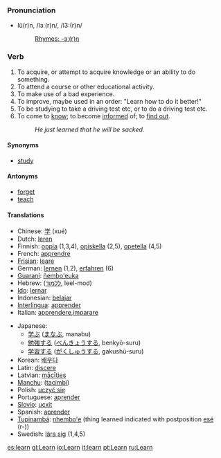 ===Pronunciation===
*lû(r)n, /lɜː(r)n/, /l3:(r)n/
*:[[Rhymes:English:-ɜː(r)n|Rhymes: -ɜː(r)n]]

=== Verb ===
{{irregverb|'''to learn'''|'''[[learns]]'''|'''[[learned]] '''or''' [[learnt]]'''|'''[[learned]] '''or''' [[learnt]]'''|'''[[learning]]'''}}

#To acquire, or attempt to acquire knowledge or an ability to do something.
#To attend a course or other educational activity.
#To make use of a bad experience.
#To improve, maybe used in an order: "Learn how to do it better!"
#To be studying to take a driving test etc, or to do a driving test etc.
#To come to [[know]]; to become [[inform]]ed of; to [[find out]].
#:''He just learned that he will be sacked.''

==== Synonyms ====
*[[study]]

==== Antonyms ====
*[[forget]]
*[[teach]]

==== Translations ====
{{top}}
*Chinese: [[学]] (xué)
*Dutch: [[leren]]
*Finnish: [[oppia]] (1,3,4), [[opiskella]] (2,5), [[opetella]] (4,5)
*French: [[apprendre]]
*[[Frisian]]: [[leare]]
*German: [[lernen]] (1,2), [[erfahren]] (6)
*[[Guaraní]]: [[ñembo'euka]]
*Hebrew: ([[ללמוד]], leel-mod)
*[[Ido]]: [[lernar]]
*Indonesian: [[ajar|belajar]]
*[[Interlingua]]: [[apprender]]
*Italian: [[apprendere]],[[imparare]]
{{mid}}
*Japanese:
** [[学ぶ]] ([[まなぶ]], manabu)
** [[勉強]]する ([[べんきょう]]する, benkyō-suru)
** [[学習]]する ([[がくしゅう]]する, gakushū-suru)
*Korean: [[배우다]]
*Latin: [[discere]]
*Latvian: [[mācīties]]
*[[Manchu]]: ([[tacimbi]])
*Polish: [[uczyć się]]
*Portuguese: [[aprender]]
*[[Slovio]]: [[ucxit]]
*Spanish: [[aprender]]
*[[Tupinambá]]: [[nhembo'e]] (thing learned indicated with postposition [[esé]] (r-))
*Swedish: [[lära sig]] (1,4,5)
{{bottom}}

[[es:learn]]
[[gl:Learn]]
[[io:Learn]]
[[it:learn]]
[[pt:Learn]]
[[ru:Learn]]